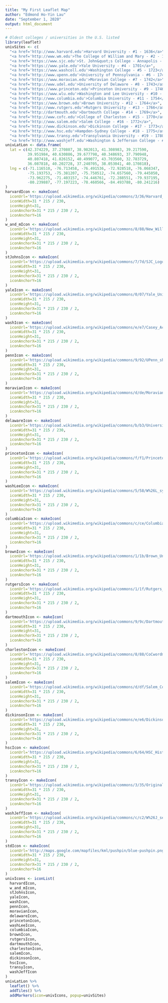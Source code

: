 ```yaml
---
title: "My First Leaflet Map"
author: "Edmond Ho-Yin Lau"
date: "September 1, 2020"
output: html_document
---
```


```r
# Oldest colleges / universities in the U.S. listed 
library(leaflet)
univSites <- c(
  "<a href='http://www.harvard.edu'>Harvard University - #1 - 1636</a>",
  "<a href='http://www.wm.edu'>The College of William and Mary - #2 - 1693</a>",
  "<a href='https://www.sjc.edu'>St. John&quot;s College - Annapolis - #3 - 1696</a>",
  "<a href='https://www.yale.edu'>Yale University - #4 - 1701</a>",
  "<a href='https://www.washcoll.edu'>Washington College - #5 - 1723</a>",
  "<a href='http://www.upenn.edu'>University of Pennsylvania - #6 - 1740</a>",
  "<a href='https://www.moravian.edu'>Moravian College - #7 - 1742</a>",
  "<a href='http://www.udel.edu'>University of Delaware - #8 - 1743</a>",
  "<a href='https://www.princeton.edu'>Princeton University - #9 - 1746</a>",
  "<a href='https://www.wlu.edu'>Washington and Lee University - #10 - 1749</a>",
  "<a href='http://www.columbia.edu'>Columbia University - #11 - 1754</a>",
  "<a href='https://www.brown.edu'>Brown University - #12 - 1764</a>",
  "<a href='http://www.rutgers.edu'>Rutgers University - #13 - 1766</a>",
  "<a href='http://dartmouth.edu'>Dartmouth College - #14 - 1769</a>",
  "<a href='http://www.cofc.edu'>College of Charleston - #15 - 1770</a>",
  "<a href='http://www.salem.edu'>Salem College - #16 - 1772</a>",
  "<a href='http://www.dickinson.edu'>Dickinson College - #17 - 1773</a>",
  "<a href='http://www.hsc.edu'>Hampden-Sydney College - #18 - 1775</a>",
  "<a href='http://www.transy.edu'>Transylvania University - #19 - 1780</a>",
  "<a href='http://www.washjeff.edu'>Washington & Jefferson College - #20 - 1781</a>")
univLatLon <- data.frame(
  lat = c(42.374229, 37.270807, 38.982013, 41.308983, 39.217590,
          39.951984, 40.630886, 39.677798, 40.348693, 37.790948,
          40.807418, 41.826152, 40.499077, 43.703560, 32.783729,
          36.087818, 40.202728, 37.240705, 38.053041, 40.170818),
  lng = c(-71.116510, -76.713458, -76.491536, -72.928518, -76.068347,
          -75.193753, -75.381207, -75.750512, -74.657560, -79.445050,
          -73.962275, -71.403157, -74.446761, -72.288551, -79.937195,
          -80.239887, -77.197223, -78.460566, -84.493788, -80.241216)
)
harvardIcon <- makeIcon(
  iconUrl='https://upload.wikimedia.org/wikipedia/commons/3/36/Harvard_Wreath_Logo_1.png',
  iconWidth=31 * 215 / 230,
  iconHeight=31,
  iconAnchorX=31 * 215 / 230 / 2,
  iconAnchorY=16
)
w_and_mIcon <- makeIcon(
  iconUrl='https://upload.wikimedia.org/wikipedia/commons/8/88/New_William_%26_Mary_Logo.gif',
  iconWidth=31 * 215 / 230,
  iconHeight=31,
  iconAnchorX=31 * 215 / 230 / 2,
  iconAnchorY=16
)
stJohnsIcon <- makeIcon(
  iconUrl='https://upload.wikimedia.org/wikipedia/commons/7/7d/SJC_Logo_brick_Grey_RGB_web.jpg',
  iconWidth=31 * 215 / 230,
  iconHeight=31,
  iconAnchorX=31 * 215 / 230 / 2,
  iconAnchorY=16
)
yaleIcon <- makeIcon(
  iconUrl='https://upload.wikimedia.org/wikipedia/commons/0/07/Yale_University_Shield_1.svg',
  iconWidth=31 * 215 / 230,
  iconHeight=31,
  iconAnchorX=31 * 215 / 230 / 2,
  iconAnchorY=16
)
washIcon <- makeIcon(
  iconUrl='https://upload.wikimedia.org/wikipedia/commons/e/e7/Casey_Academic_Center.JPG',
  iconWidth=31 * 215 / 230,
  iconHeight=31,
  iconAnchorX=31 * 215 / 230 / 2,
  iconAnchorY=16
)
pennIcon <- makeIcon(
  iconUrl='https://upload.wikimedia.org/wikipedia/commons/9/92/UPenn_shield_with_banner.svg',
  iconWidth=31 * 215 / 230,
  iconHeight=31,
  iconAnchorX=31 * 215 / 230 / 2,
  iconAnchorY=16
)
moravianIcon <- makeIcon(
  iconUrl='https://upload.wikimedia.org/wikipedia/commons/d/de/Moravian_College_Logo.jpg',
  iconWidth=31 * 215 / 230,
  iconHeight=31,
  iconAnchorX=31 * 215 / 230 / 2,
  iconAnchorY=16
)
delawareIcon <- makeIcon(
  iconUrl='https://upload.wikimedia.org/wikipedia/commons/b/b3/University_of_Delaware_wordmark.svg',
  iconWidth=31 * 215 / 230,
  iconHeight=31,
  iconAnchorX=31 * 215 / 230 / 2,
  iconAnchorY=16
)
princetonIcon <- makeIcon(
  iconUrl='https://upload.wikimedia.org/wikipedia/commons/f/f1/Princetonshieldlarge.png',
  iconWidth=31 * 215 / 230,
  iconHeight=31,
  iconAnchorX=31 * 215 / 230 / 2,
  iconAnchorY=16
)
washLeeIcon <- makeIcon(
  iconUrl='https://upload.wikimedia.org/wikipedia/commons/5/58/W%26L_symbol.png',
  iconWidth=31 * 215 / 230,
  iconHeight=31,
  iconAnchorX=31 * 215 / 230 / 2,
  iconAnchorY=16
)
columbiaIcon <- makeIcon(
  iconUrl='https://upload.wikimedia.org/wikipedia/commons/c/ce/ColumbiaU_Wordmarklogo.JPG',
  iconWidth=31 * 215 / 230,
  iconHeight=31,
  iconAnchorX=31 * 215 / 230 / 2,
  iconAnchorY=16
)
brownIcon <- makeIcon(
  iconUrl='https://upload.wikimedia.org/wikipedia/commons/1/1b/Brown_University_Logo.svg',
  iconWidth=31 * 215 / 230,
  iconHeight=31,
  iconAnchorX=31 * 215 / 230 / 2,
  iconAnchorY=16
)
rutgersIcon <- makeIcon(
  iconUrl='https://upload.wikimedia.org/wikipedia/commons/1/1f/Rutgers_logotype.png',
  iconWidth=31 * 215 / 230,
  iconHeight=31,
  iconAnchorX=31 * 215 / 230 / 2,
  iconAnchorY=16
)
dartmouthIcon <- makeIcon(
  iconUrl='https://upload.wikimedia.org/wikipedia/commons/9/9c/Dartmouth_shield.png',
  iconWidth=31 * 215 / 230,
  iconHeight=31,
  iconAnchorX=31 * 215 / 230 / 2,
  iconAnchorY=16
)
charlestonIcon <- makeIcon(
  iconUrl='https://upload.wikimedia.org/wikipedia/commons/8/88/CoCwordmark.svg',
  iconWidth=31 * 215 / 230,
  iconHeight=31,
  iconAnchorX=31 * 215 / 230 / 2,
  iconAnchorY=16
)
salemIcon <- makeIcon(
  iconUrl='https://upload.wikimedia.org/wikipedia/commons/d/df/Salem_College_01.jpg',
  iconWidth=31 * 215 / 230,
  iconHeight=31,
  iconAnchorX=31 * 215 / 230 / 2,
  iconAnchorY=16
)
dickinsonIcon <- makeIcon(
  iconUrl='https://upload.wikimedia.org/wikipedia/commons/e/e6/Dickinson_College_Gate.jpg',
  iconWidth=31 * 215 / 230,
  iconHeight=31,
  iconAnchorX=31 * 215 / 230 / 2,
  iconAnchorY=16
)
hscIcon <- makeIcon(
  iconUrl='https://upload.wikimedia.org/wikipedia/commons/6/64/HSC_Historical_Marker.JPG',
  iconWidth=31 * 215 / 230,
  iconHeight=31,
  iconAnchorX=31 * 215 / 230 / 2,
  iconAnchorY=16
)
transyIcon <- makeIcon(
  iconUrl='https://upload.wikimedia.org/wikipedia/commons/3/35/Original_Seal_of_Transylvania_University.jpg',
  iconWidth=31 * 215 / 230,
  iconHeight=31,
  iconAnchorX=31 * 215 / 230 / 2,
  iconAnchorY=16
)
washJeffIcon <- makeIcon(
  iconUrl='https://upload.wikimedia.org/wikipedia/commons/c/c2/W%26J_seal_old_updated_color.svg',
  iconWidth=31 * 215 / 230,
  iconHeight=31,
  iconAnchorX=31 * 215 / 230 / 2,
  iconAnchorY=16
)
stdIcon <- makeIcon(
  iconUrl='http://maps.google.com/mapfiles/kml/pushpin/blue-pushpin.png',
  iconWidth=31 * 215 / 230,
  iconHeight=31,
  iconAnchorX=31 * 215 / 230 / 2,
  iconAnchorY=16
)
univIcons <- iconList(
  harvardIcon,
  w_and_mIcon,
  stJohnsIcon,
  yaleIcon,
  washIcon,
  pennIcon,
  moravianIcon,
  delawareIcon,
  princetonIcon,
  washLeeIcon,
  columbiaIcon,
  brownIcon,
  rutgersIcon,
  dartmouthIcon,
  charlestonIcon,
  salemIcon,
  dickinsonIcon,
  hscIcon,
  transyIcon,
  washJeffIcon
)
univLatLon %>%
  leaflet() %>%
  addTiles() %>%
  addMarkers(icon=univIcons, popup=univSites)
```